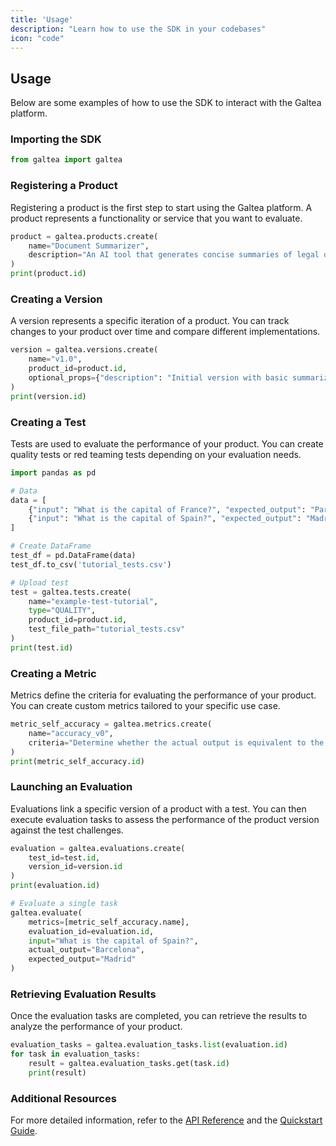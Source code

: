 ```yaml
---
title: 'Usage'
description: "Learn how to use the SDK in your codebases"
icon: "code"
---
```


## Usage

Below are some examples of how to use the SDK to interact with the Galtea platform.

### Importing the SDK

```python
from galtea import galtea
```

### Registering a Product

Registering a product is the first step to start using the Galtea platform. A product represents a functionality or service that you want to evaluate.

```python
product = galtea.products.create(
    name="Document Summarizer",
    description="An AI tool that generates concise summaries of legal documents while preserving key information."
)
print(product.id)
```

### Creating a Version

A version represents a specific iteration of a product. You can track changes to your product over time and compare different implementations.

```python
version = galtea.versions.create(
    name="v1.0",
    product_id=product.id,
    optional_props={"description": "Initial version with basic summarization capabilities"}
)
print(version.id)
```

### Creating a Test

Tests are used to evaluate the performance of your product. You can create quality tests or red teaming tests depending on your evaluation needs.

```python
import pandas as pd

# Data
data = [
    {"input": "What is the capital of France?", "expected_output": "Paris"},
    {"input": "What is the capital of Spain?", "expected_output": "Madrid"}
]

# Create DataFrame
test_df = pd.DataFrame(data)
test_df.to_csv('tutorial_tests.csv')

# Upload test
test = galtea.tests.create(
    name="example-test-tutorial",
    type="QUALITY",
    product_id=product.id,
    test_file_path="tutorial_tests.csv"
)
print(test.id)
```

### Creating a Metric

Metrics define the criteria for evaluating the performance of your product. You can create custom metrics tailored to your specific use case.

```python
metric_self_accuracy = galtea.metrics.create(
    name="accuracy_v0",
    criteria="Determine whether the actual output is equivalent to the expected output."
)
print(metric_self_accuracy.id)
```

### Launching an Evaluation

Evaluations link a specific version of a product with a test. You can then execute evaluation tasks to assess the performance of the product version against the test challenges.

```python
evaluation = galtea.evaluations.create(
    test_id=test.id,
    version_id=version.id
)
print(evaluation.id)

# Evaluate a single task
galtea.evaluate(
    metrics=[metric_self_accuracy.name],
    evaluation_id=evaluation.id,
    input="What is the capital of Spain?",
    actual_output="Barcelona",
    expected_output="Madrid"
)
```

### Retrieving Evaluation Results

Once the evaluation tasks are completed, you can retrieve the results to analyze the performance of your product.

```python
evaluation_tasks = galtea.evaluation_tasks.list(evaluation.id)
for task in evaluation_tasks:
    result = galtea.evaluation_tasks.get(task.id)
    print(result)
```

### Additional Resources

For more detailed information, refer to the [API Reference](/api-reference) and the [Quickstart Guide](/quickstart).

